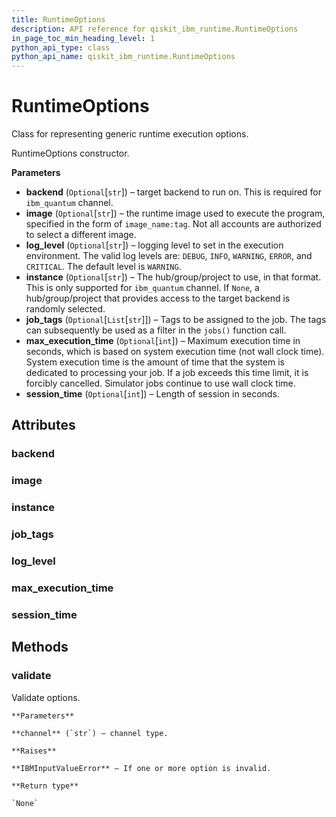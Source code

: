 ```yaml
---
title: RuntimeOptions
description: API reference for qiskit_ibm_runtime.RuntimeOptions
in_page_toc_min_heading_level: 1
python_api_type: class
python_api_name: qiskit_ibm_runtime.RuntimeOptions
---
```


# RuntimeOptions

<Class id="qiskit_ibm_runtime.RuntimeOptions" isDedicatedPage={true} github="https://github.com/Qiskit/qiskit-ibm-runtime/tree/stable/0.20/qiskit_ibm_runtime/runtime_options.py#L24-L106" signature="RuntimeOptions(backend=None, image=None, log_level=None, instance=None, job_tags=None, max_execution_time=None, session_time=None)">
  Class for representing generic runtime execution options.

  RuntimeOptions constructor.

  **Parameters**

  *   **backend** (`Optional`\[`str`]) – target backend to run on. This is required for `ibm_quantum` channel.
  *   **image** (`Optional`\[`str`]) – the runtime image used to execute the program, specified in the form of `image_name:tag`. Not all accounts are authorized to select a different image.
  *   **log\_level** (`Optional`\[`str`]) – logging level to set in the execution environment. The valid log levels are: `DEBUG`, `INFO`, `WARNING`, `ERROR`, and `CRITICAL`. The default level is `WARNING`.
  *   **instance** (`Optional`\[`str`]) – The hub/group/project to use, in that format. This is only supported for `ibm_quantum` channel. If `None`, a hub/group/project that provides access to the target backend is randomly selected.
  *   **job\_tags** (`Optional`\[`List`\[`str`]]) – Tags to be assigned to the job. The tags can subsequently be used as a filter in the `jobs()` function call.
  *   **max\_execution\_time** (`Optional`\[`int`]) – Maximum execution time in seconds, which is based on system execution time (not wall clock time). System execution time is the amount of time that the system is dedicated to processing your job. If a job exceeds this time limit, it is forcibly cancelled. Simulator jobs continue to use wall clock time.
  *   **session\_time** (`Optional`\[`int`]) – Length of session in seconds.

  ## Attributes

  ### backend

  <Attribute id="qiskit_ibm_runtime.RuntimeOptions.backend" name="backend" attributeTypeHint="str | None" attributeValue="None" />

  ### image

  <Attribute id="qiskit_ibm_runtime.RuntimeOptions.image" name="image" attributeTypeHint="str | None" attributeValue="None" />

  ### instance

  <Attribute id="qiskit_ibm_runtime.RuntimeOptions.instance" name="instance" attributeTypeHint="str | None" attributeValue="None" />

  ### job\_tags

  <Attribute id="qiskit_ibm_runtime.RuntimeOptions.job_tags" name="job_tags" attributeTypeHint="List[str] | None" attributeValue="None" />

  ### log\_level

  <Attribute id="qiskit_ibm_runtime.RuntimeOptions.log_level" name="log_level" attributeTypeHint="str | None" attributeValue="None" />

  ### max\_execution\_time

  <Attribute id="qiskit_ibm_runtime.RuntimeOptions.max_execution_time" name="max_execution_time" attributeTypeHint="int | None" attributeValue="None" />

  ### session\_time

  <Attribute id="qiskit_ibm_runtime.RuntimeOptions.session_time" name="session_time" attributeTypeHint="int | None" attributeValue="None" />

  ## Methods

  ### validate

  <Function id="qiskit_ibm_runtime.RuntimeOptions.validate" name="validate" github="https://github.com/Qiskit/qiskit-ibm-runtime/tree/stable/0.20/qiskit_ibm_runtime/runtime_options.py#L76-L106" signature="validate(channel)">
    Validate options.

    **Parameters**

    **channel** (`str`) – channel type.

    **Raises**

    **IBMInputValueError** – If one or more option is invalid.

    **Return type**

    `None`
  </Function>
</Class>

